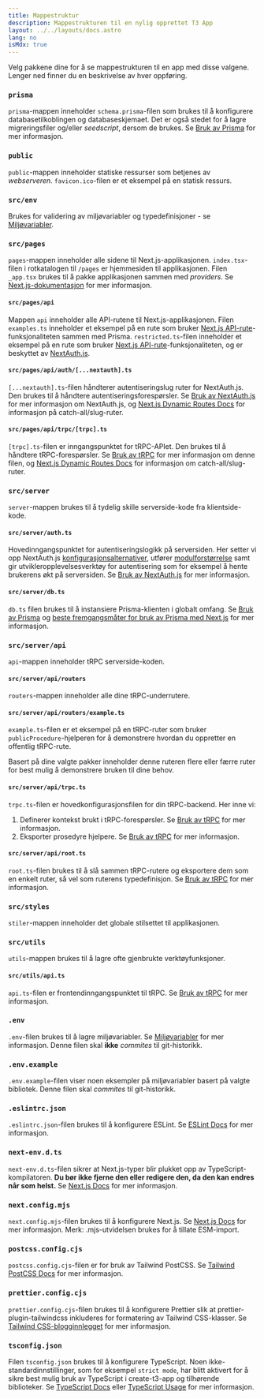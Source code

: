 ```yaml
---
title: Mappestruktur
description: Mappestrukturen til en nylig opprettet T3 App
layout: ../../layouts/docs.astro
lang: no
isMdx: true
---
```



Velg pakkene dine for å se mappestrukturen til en app med disse valgene. Lenger ned finner du en beskrivelse av hver oppføring.

<Form />

<Diagram />

<div data-components="prisma">

### `prisma`

`prisma`-mappen inneholder `schema.prisma`-filen som brukes til å konfigurere databasetilkoblingen og databaseskjemaet. Det er også stedet for å lagre migreringsfiler og/eller _seedscript_, dersom de brukes. Se [Bruk av Prisma](/no/usage/prisma) for mer informasjon.

</div>
<div>

### `public`

`public`-mappen inneholder statiske ressurser som betjenes av _webserveren_. `favicon.ico`-filen er et eksempel på en statisk ressurs.

</div>
<div>

### `src/env`

Brukes for validering av miljøvariabler og typedefinisjoner - se [Miljøvariabler](usage/env-variables).

</div>
<div>

### `src/pages`

`pages`-mappen inneholder alle sidene til Next.js-applikasjonen. `index.tsx`-filen i rotkatalogen til `/pages` er hjemmesiden til applikasjonen. Filen `_app.tsx` brukes til å pakke applikasjonen sammen med _providers_. Se [Next.js-dokumentasjon](https://nextjs.org/docs/basic-features/pages) for mer informasjon.

</div>
<div data-components="nextauth trpc">

#### `src/pages/api`

Mappen `api` inneholder alle API-rutene til Next.js-applikasjonen. Filen `examples.ts` inneholder et eksempel på en rute som bruker [Next.js API-rute](https://nextjs.org/docs/api-routes/introduction)-funksjonaliteten sammen med Prisma. `restricted.ts`-filen inneholder et eksempel på en rute som bruker [Next.js API-rute](https://nextjs.org/docs/api-routes/introduction)-funksjonaliteten, og er beskyttet av [NextAuth.js](https://next-auth.js.org/).

</div>
<div data-components="nextauth">

#### `src/pages/api/auth/[...nextauth].ts`

`[...nextauth].ts`-filen håndterer autentiseringslug ruter for NextAuth.js. Den brukes til å håndtere autentiseringsforespørsler. Se [Bruk av NextAuth.js](usage/next-auth) for mer informasjon om NextAuth.js, og [Next.js Dynamic Routes Docs](https://nextjs.org/docs/routing/dynamic-routes) for informasjon på catch-all/slug-ruter.

</div>
<div data-components="trpc">

#### `src/pages/api/trpc/[trpc].ts`

`[trpc].ts`-filen er inngangspunktet for tRPC-APIet. Den brukes til å håndtere tRPC-forespørsler. Se [Bruk av tRPC](usage/trpc#-pagesapitrpctrpcts) for mer informasjon om denne filen, og [Next.js Dynamic Routes Docs](https://nextjs.org/docs/routing/dynamic-routes) for informasjon om catch-all/slug-ruter.

</div>
<div data-components="trpc prisma nextauth">

### `src/server`

`server`-mappen brukes til å tydelig skille serverside-kode fra klientside-kode.

</div>
<div data-components="nextauth+trpc">

#### `src/server/auth.ts`

Hovedinngangspunktet for autentiseringslogikk på serversiden. Her setter vi opp NextAuth.js [konfigurasjonsalternativer](usage/next-auth), utfører [modulforstørrelse](usage/next-auth#inclusion-of-userid-on-the-session) samt gir utvikleropplevelsesverktøy for autentisering som for eksempel å hente brukerens økt på serversiden. Se [Bruk av NextAuth.js](usage/next-auth#usage-with-trpc) for mer informasjon.

</div>
<div data-components="prisma">

#### `src/server/db.ts`

`db.ts` filen brukes til å instansiere Prisma-klienten i globalt omfang. Se [Bruk av Prisma](usage/prisma#prisma-client) og [beste fremgangsmåter for bruk av Prisma med Next.js](https://www.prisma.io/docs/guides/database/troubleshooting-orm/help-articles/nextjs-prisma-client-dev-practices) for mer informasjon.

</div>
<div data-components="trpc">

### `src/server/api`

`api`-mappen inneholder tRPC serverside-koden.

</div>
<div data-components="trpc">

#### `src/server/api/routers`

`routers`-mappen inneholder alle dine tRPC-underrutere.

</div>
<div data-components="trpc">

#### `src/server/api/routers/example.ts`

`example.ts`-filen er et eksempel på en tRPC-ruter som bruker `publicProcedure`-hjelperen for å demonstrere hvordan du oppretter en offentlig tRPC-rute.

Basert på dine valgte pakker inneholder denne ruteren flere eller færre ruter for best mulig å demonstrere bruken til dine behov.

</div>
<div data-components="trpc">

#### `src/server/api/trpc.ts`

`trpc.ts`-filen er hovedkonfigurasjonsfilen for din tRPC-backend. Her inne vi:

1. Definerer kontekst brukt i tRPC-forespørsler. Se [Bruk av tRPC](usage/trpc#-servertrpccontextts) for mer informasjon.
2. Eksporter prosedyre hjelpere. Se [Bruk av tRPC](usage/trpc#-servertrpctrpcts) for mer informasjon.

</div>
<div data-components="trpc">

#### `src/server/api/root.ts`

`root.ts`-filen brukes til å slå sammen tRPC-rutere og eksportere dem som en enkelt ruter, så vel som ruterens typedefinisjon. Se [Bruk av tRPC](usage/trpc#-servertrpcrouterts) for mer informasjon.

</div>
<div>

### `src/styles`

`stiler`-mappen inneholder det globale stilsettet til applikasjonen.

</div>
<div data-components="trpc">

### `src/utils`

`utils`-mappen brukes til å lagre ofte gjenbrukte verktøyfunksjoner.

</div>
<div data-components="trpc">

#### `src/utils/api.ts`

`api.ts`-filen er frontendinngangspunktet til tRPC. Se [Bruk av tRPC](usage/trpc#-utilstrpcts) for mer informasjon.

</div>
<div>

### `.env`

`.env`-filen brukes til å lagre miljøvariabler. Se [Miljøvariabler](usage/env-variables) for mer informasjon. Denne filen skal **ikke** _commites_ til git-historikk.

</div>
<div>

### `.env.example`

`.env.example`-filen viser noen eksempler på miljøvariabler basert på valgte bibliotek. Denne filen skal _commites_ til git-historikk.

</div>
<div>

### `.eslintrc.json`

`.eslintrc.json`-filen brukes til å konfigurere ESLint. Se [ESLint Docs](https://eslint.org/docs/latest/user-guide/configuring/configuration-files) for mer informasjon.

</div>
<div>

### `next-env.d.ts`

`next-env.d.ts`-filen sikrer at Next.js-typer blir plukket opp av TypeScript-kompilatoren. **Du bør ikke fjerne den eller redigere den, da den kan endres når som helst.** Se [Next.js Docs](https://nextjs.org/docs/basic-features/typescript#existing-projects) for mer informasjon.

</div>
<div>

### `next.config.mjs`

`next.config.mjs`-filen brukes til å konfigurere Next.js. Se [Next.js Docs](https://nextjs.org/docs/api-reference/next.config.js/introduction) for mer informasjon. Merk: .mjs-utvidelsen brukes for å tillate ESM-import.

</div>
<div data-components="tailwind">

### `postcss.config.cjs`

`postcss.config.cjs`-filen er for bruk av Tailwind PostCSS. Se [Tailwind PostCSS Docs](https://tailwindcss.com/docs/installation/using-postcss) for mer informasjon.

</div>
<div data-components="tailwind">

### `prettier.config.cjs`

`prettier.config.cjs`-filen brukes til å konfigurere Prettier slik at prettier-plugin-tailwindcss inkluderes for formatering av Tailwind CSS-klasser. Se [Tailwind CSS-blogginnlegget](https://tailwindcss.com/blog/automatic-class-sorting-with-prettier) for mer informasjon.

</div>
<div>

### `tsconfig.json`

Filen `tsconfig.json` brukes til å konfigurere TypeScript. Noen ikke-standardinnstillinger, som for eksempel `strict mode`, har blitt aktivert for å sikre best mulig bruk av TypeScript i create-t3-app og tilhørende biblioteker. Se [TypeScript Docs](https://www.typescriptlang.org/docs/handbook/tsconfig-json.html) eller [TypeScript Usage](usage/typescript) for mer informasjon.

</div>
